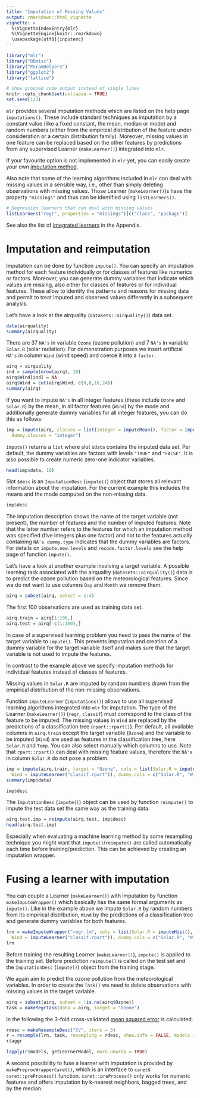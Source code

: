 ```yaml
---
title: "Imputation of Missing Values"
output: rmarkdown::html_vignette
vignette: >
  %\VignetteIndexEntry{mlr}
  %\VignetteEngine{knitr::rmarkdown}
  \usepackage[utf8]{inputenc}
---
```


```r
library("mlr")
library("BBmisc")
library("ParamHelpers")
library("ggplot2")
library("lattice")

# show grouped code output instead of single lines
knitr::opts_chunk$set(collapse = TRUE)
set.seed(123)
```

`mlr` provides several imputation methods which are listed on the help page `imputations()`.
These include standard techniques as imputation by a constant value (like a fixed constant, the mean, median or mode)
and random numbers (either from the empirical distribution of the feature under consideration or a certain distribution family).
Moreover, missing values in one feature can be replaced based on the other features by predictions from any supervised Learner (`makeLearner()`) integrated into `mlr`.

If your favourite option is not implemented in `mlr` yet, you can easily create your own [imputation method](create_imputation.html){target="_blank"}.

Also note that some of the learning algorithms included in `mlr` can deal with missing values in a sensible way, i.e., other than simply deleting observations with missing values.
Those Learner (`makeLearner()`)s have the property ``"missings"`` and thus can be identified using `listLearners()`.

```r
# Regression learners that can deal with missing values
listLearners("regr", properties = "missings")[c("class", "package")]
```

See also the list of [integrated learners](integrated_learners.html){target="_blank"} in the Appendix.

# Imputation and reimputation

Imputation can be done by function `impute()`.
You can specify an imputation method for each feature individually or for classes of features like numerics or factors.
Moreover, you can generate dummy variables that indicate which values are missing, also either for classes of features or for individual features.
These allow to identify the patterns and reasons for missing data and permit to treat imputed and observed values differently in a subsequent analysis.

Let's have a look at the airquality (`datasets::airquality()`) data set.

```r
data(airquality)
summary(airquality)
```

There are 37 ``NA's`` in variable ``Ozone`` (ozone pollution) and 7 ``NA's`` in variable ``Solar.R`` (solar radiation).
For demonstration purposes we insert artificial ``NA's`` in column ``Wind`` (wind speed) and coerce it into a `factor`.

```r
airq = airquality
ind = sample(nrow(airq), 10)
airq$Wind[ind] = NA
airq$Wind = cut(airq$Wind, c(0,8,16,24))
summary(airq)
```

If you want to impute ``NA's`` in all integer features (these include ``Ozone`` and ``Solar.R``) by the mean,
in all factor features (``Wind``) by the mode and additionally generate dummy variables for all integer features,
you can do this as follows:

```r
imp = impute(airq, classes = list(integer = imputeMean(), factor = imputeMode()),
  dummy.classes = "integer")
```

`impute()` returns a `list` where slot ``$data`` contains the imputed data set.
Per default, the dummy variables are factors with levels ``"TRUE"`` and ``"FALSE"``.
It is also possible to create numeric zero-one indicator variables.

```r
head(imp$data, 10)
```

Slot ``$desc`` is an `ImputationDesc` (`impute()`) object that stores all relevant information about the imputation.
For the current example this includes the means and the mode computed on the non-missing data.

```r
imp$desc
```

The imputation description shows the name of the target variable (not present), the number of features and the number of imputed features.
Note that the latter number refers to the features for which an imputation method was specified (five integers plus one factor) and not to the features actually containing ``NA's``.
``dummy.type`` indicates that the dummy variables are factors.
For details on ``impute.new.levels`` and ``recode.factor.levels`` see the help page of function `impute()`.

Let's have a look at another example involving a target variable.
A possible learning task associated with the airquality (`datasets::airquality()`) data is to predict the ozone pollution based on the meteorological features.
Since we do not want to use columns ``Day`` and ``Month`` we remove them.

```r
airq = subset(airq, select = 1:4)
```

The first 100 observations are used as training data set.

```r
airq.train = airq[1:100,]
airq.test = airq[-c(1:100),]
```

In case of a supervised learning problem you need to pass the name of the target variable to `impute()`.
This prevents imputation and creation of a dummy variable for the target variable itself and makes sure that the target variable is not used to impute the features.

In contrast to the example above we specify imputation methods for individual features instead of classes of features.

Missing values in ``Solar.R`` are imputed by random numbers drawn from the empirical distribution of the non-missing observations.

Function `imputeLearner` (`imputations()`) allows to use all supervised learning algorithms integrated into `mlr` for imputation.
The type of the Learner (`makeLearner()`) (``regr``, ``classif``) must correspond to the class of the feature to be imputed.
The missing values in ``Wind`` are replaced by the predictions of a classification tree (`rpart::rpart()`).
Per default, all available columns in ``airq.train`` except the target variable (``Ozone``) and the variable to
be imputed (``Wind``) are used as features in the classification tree, here ``Solar.R`` and ``Temp``.
You can also select manually which columns to use.
Note that `rpart::rpart()` can deal with missing feature values, therefore the ``NA's`` in column ``Solar.R`` do not pose a problem.

```r
imp = impute(airq.train, target = "Ozone", cols = list(Solar.R = imputeHist(),
  Wind = imputeLearner("classif.rpart")), dummy.cols = c("Solar.R", "Wind"))
summary(imp$data)

imp$desc
```

The `ImputationDesc` (`impute()`) object can be used by function `reimpute()` to impute the test data set the same way as the training data.

```r
airq.test.imp = reimpute(airq.test, imp$desc)
head(airq.test.imp)
```

Especially when evaluating a machine learning method by some resampling technique you might want that
`impute()`/`reimpute()` are called automatically each time before training/prediction.
This can be achieved by creating an imputation wrapper.

# Fusing a learner with imputation

You can couple a Learner (`makeLearner()`) with imputation by function `makeImputeWrapper()` which basically has the same formal arguments as `impute()`.
Like in the example above we impute ``Solar.R`` by random numbers from its empirical distribution,
``Wind`` by the predictions of a classification tree and generate dummy variables for both features.

```r
lrn = makeImputeWrapper("regr.lm", cols = list(Solar.R = imputeHist(),
  Wind = imputeLearner("classif.rpart")), dummy.cols = c("Solar.R", "Wind"))
lrn
```

Before training the resulting Learner (`makeLearner()`), `impute()` is applied to the training set.
Before prediction `reimpute()` is called on the test set and the `ImputationDesc` (`impute()`) object from the training stage.

We again aim to predict the ozone pollution from the meteorological variables.
In order to create the `Task()` we need to delete observations with missing values in the target variable.

```r
airq = subset(airq, subset = !is.na(airq$Ozone))
task = makeRegrTask(data = airq, target = "Ozone")
```

In the following the 3-fold cross-validated [mean squared error](measures.html){target="_blank"} is calculated.

```r
rdesc = makeResampleDesc("CV", iters = 3)
r = resample(lrn, task, resampling = rdesc, show.info = FALSE, models = TRUE)
r$aggr
```

```r
lapply(r$models, getLearnerModel, more.unwrap = TRUE)
```

A second possibility to fuse a learner with imputation is provided by `makePreprocWrapperCaret()`, which is an interface to `caret`s `caret::preProcess()` function.
`caret::preProcess()` only works for numeric features and offers imputation by k-nearest neighbors, bagged trees, and by the median.

